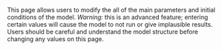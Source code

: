 This page allows users to modify the all of the main parameters and initial conditions of the model. *Warning:* this is an advanced feature; entering certain values will cause the model to not run or give implausible results. Users should be careful and understand the model structure before changing any values on this page.
